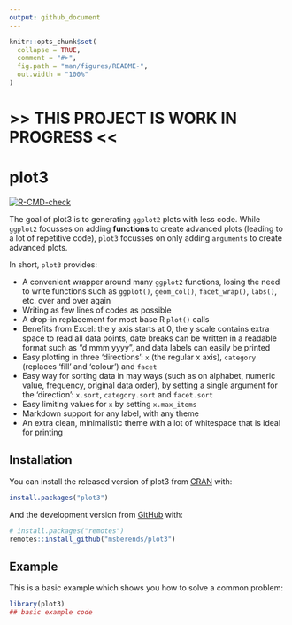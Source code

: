 ```yaml
---
output: github_document
---
```


<!-- README.md is generated from README.Rmd. Please edit that file -->

```r
knitr::opts_chunk$set(
  collapse = TRUE,
  comment = "#>",
  fig.path = "man/figures/README-",
  out.width = "100%"
)
```

# >> THIS PROJECT IS WORK IN PROGRESS << 

# plot3

<!-- badges: start -->
[![R-CMD-check](https://github.com/msberends/plot3/workflows/R-CMD-check/badge.svg)](https://github.com/msberends/plot3/actions)
<!-- badges: end -->

The goal of plot3 is to generating `ggplot2` plots with less code. While `ggplot2` focusses on adding **functions** to create advanced plots (leading to a lot of repetitive code), `plot3` focusses on only adding `arguments` to create advanced plots. 

In short, `plot3` provides:

  * A convenient wrapper around many `ggplot2` functions, losing the need to write functions such as `ggplot()`, `geom_col()`, `facet_wrap()`, `labs()`, etc. over and over again
  * Writing as few lines of codes as possible
  * A drop-in replacement for most base R `plot()` calls
  * Benefits from Excel: the y axis starts at 0, the y scale contains extra space to read all data points, date breaks can be written in a readable format such as "d mmm yyyy", and data labels can easily be printed
  * Easy plotting in three 'directions': `x` (the regular x axis), `category` (replaces 'fill' and 'colour') and `facet`
  * Easy way for sorting data in may ways (such as on alphabet, numeric value, frequency, original data order), by setting a single argument for the 'direction': `x.sort`, `category.sort` and `facet.sort`
  * Easy limiting values for `x` by setting `x.max_items`
  * Markdown support for any label, with any theme
  * An extra clean, minimalistic theme with a lot of whitespace that is ideal for printing

## Installation

You can install the released version of plot3 from [CRAN](https://CRAN.R-project.org) with:

``` r
install.packages("plot3")
```

And the development version from [GitHub](https://github.com/) with:

``` r
# install.packages("remotes")
remotes::install_github("msberends/plot3")
```
## Example

This is a basic example which shows you how to solve a common problem:

```r
library(plot3)
## basic example code
```
